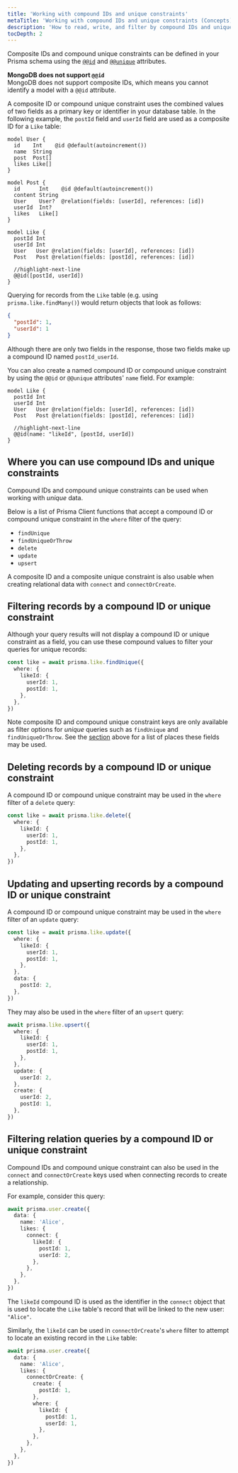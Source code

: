 ```yaml
---
title: 'Working with compound IDs and unique constraints'
metaTitle: 'Working with compound IDs and unique constraints (Concepts)'
description: 'How to read, write, and filter by compound IDs and unique constraints.'
tocDepth: 2
---
```

<head>
    <title>{frontMatter.metaTitle}</title>
</head>

<TopBlock>

Composite IDs and compound unique constraints can be defined in your Prisma schema using the [`@@id`](/orm/reference/prisma-schema-reference#id-1) and [`@@unique`](/orm/reference/prisma-schema-reference#unique-1) attributes.

<Admonition type="warning">

**MongoDB does not support `@@id`**<br />
MongoDB does not support composite IDs, which means you cannot identify a model with a `@@id` attribute.

</Admonition>

A composite ID or compound unique constraint uses the combined values of two fields as a primary key or identifier in your database table. In the following example, the `postId` field and `userId` field are used as a composite ID for a `Like` table:

```prisma highlight=22;normal
model User {
  id    Int    @id @default(autoincrement())
  name  String
  post  Post[]
  likes Like[]
}

model Post {
  id      Int    @id @default(autoincrement())
  content String
  User    User?  @relation(fields: [userId], references: [id])
  userId  Int?
  likes   Like[]
}

model Like {
  postId Int
  userId Int
  User   User @relation(fields: [userId], references: [id])
  Post   Post @relation(fields: [postId], references: [id])

  //highlight-next-line
  @@id([postId, userId])
}
```

Querying for records from the `Like` table (e.g. using `prisma.like.findMany()`) would return objects that look as follows:

```json
{
  "postId": 1,
  "userId": 1
}
```

Although there are only two fields in the response, those two fields make up a compound ID named `postId_userId`.

You can also create a named compound ID or compound unique constraint by using the `@@id` or `@@unique` attributes' `name` field. For example:

```prisma highlight=7;normal
model Like {
  postId Int
  userId Int
  User   User @relation(fields: [userId], references: [id])
  Post   Post @relation(fields: [postId], references: [id])

  //highlight-next-line
  @@id(name: "likeId", [postId, userId])
}
```

</TopBlock>

## Where you can use compound IDs and unique constraints

Compound IDs and compound unique constraints can be used when working with _unique_ data.

Below is a list of Prisma Client functions that accept a compound ID or compound unique constraint in the `where` filter of the query:

- `findUnique`
- `findUniqueOrThrow`
- `delete`
- `update`
- `upsert`

A composite ID and a composite unique constraint is also usable when creating relational data with `connect` and `connectOrCreate`.

## Filtering records by a compound ID or unique constraint

Although your query results will not display a compound ID or unique constraint as a field, you can use these compound values to filter your queries for unique records:

```ts highlight=3-6;normal
const like = await prisma.like.findUnique({
  where: {
    likeId: {
      userId: 1,
      postId: 1,
    },
  },
})
```

<Admonition type="info">

Note composite ID and compound unique constraint keys are only available as filter options for _unique_ queries such as `findUnique` and `findUniqueOrThrow`. See the [section](/orm/prisma-client/special-fields-and-types/working-with-composite-ids-and-constraints#where-you-can-use-compound-ids-and-unique-constraints) above for a list of places these fields may be used.

</Admonition>

## Deleting records by a compound ID or unique constraint

A compound ID or compound unique constraint may be used in the `where` filter of a `delete` query:

```ts highlight=3-6;normal
const like = await prisma.like.delete({
  where: {
    likeId: {
      userId: 1,
      postId: 1,
    },
  },
})
```

## Updating and upserting records by a compound ID or unique constraint

A compound ID or compound unique constraint may be used in the `where` filter of an `update` query:

```ts highlight=3-6;normal
const like = await prisma.like.update({
  where: {
    likeId: {
      userId: 1,
      postId: 1,
    },
  },
  data: {
    postId: 2,
  },
})
```

They may also be used in the `where` filter of an `upsert` query:

```ts highlight=3-6;normal
await prisma.like.upsert({
  where: {
    likeId: {
      userId: 1,
      postId: 1,
    },
  },
  update: {
    userId: 2,
  },
  create: {
    userId: 2,
    postId: 1,
  },
})
```

## Filtering relation queries by a compound ID or unique constraint

Compound IDs and compound unique constraint can also be used in the `connect` and `connectOrCreate` keys used when connecting records to create a relationship.

For example, consider this query:

```ts highlight=6-9;normal
await prisma.user.create({
  data: {
    name: 'Alice',
    likes: {
      connect: {
        likeId: {
          postId: 1,
          userId: 2,
        },
      },
    },
  },
})
```

The `likeId` compound ID is used as the identifier in the `connect` object that is used to locate the `Like` table's record that will be linked to the new user: `"Alice"`.

Similarly, the `likeId` can be used in `connectOrCreate`'s `where` filter to attempt to locate an existing record in the `Like` table:

```ts highlight=10-13;normal
await prisma.user.create({
  data: {
    name: 'Alice',
    likes: {
      connectOrCreate: {
        create: {
          postId: 1,
        },
        where: {
          likeId: {
            postId: 1,
            userId: 1,
          },
        },
      },
    },
  },
})
```
